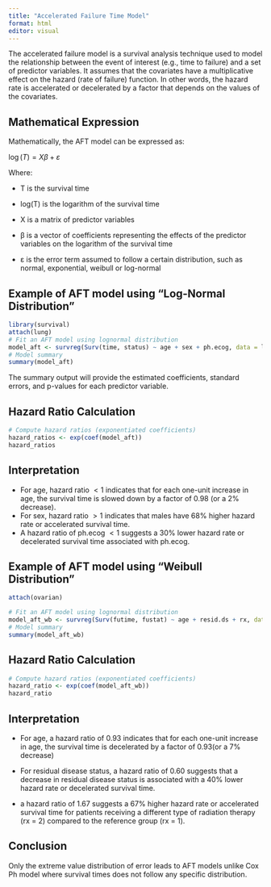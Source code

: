 ```yaml
---
title: "Accelerated Failure Time Model"
format: html
editor: visual
---
```


The accelerated failure model is a survival analysis technique used to model the relationship between the event of interest (e.g., time to failure) and a set of predictor variables. It assumes that the covariates have a multiplicative effect on the hazard (rate of failure) function. In other words, the hazard rate is accelerated or decelerated by a factor that depends on the values of the covariates.

## Mathematical Expression

Mathematically, the AFT model can be expressed as:

$\log(T) = X\beta + \varepsilon$

Where:

-   T is the survival time

-   log(T) is the logarithm of the survival time

-   X is a matrix of predictor variables

-   β is a vector of coefficients representing the effects of the predictor variables on the logarithm of the survival time

-   ε is the error term assumed to follow a certain distribution, such as normal, exponential, weibull or log-normal

## Example of AFT model using "Log-Normal Distribution"

```r
library(survival)
attach(lung)
# Fit an AFT model using lognormal distribution
model_aft <- survreg(Surv(time, status) ~ age + sex + ph.ecog, data = lung, dist = "lognormal")
# Model summary
summary(model_aft)
```

The summary output will provide the estimated coefficients, standard errors, and p-values for each predictor variable.

## Hazard Ratio Calculation

```r
# Compute hazard ratios (exponentiated coefficients)
hazard_ratios <- exp(coef(model_aft))
hazard_ratios
```

## Interpretation

-   For age, hazard ratio $< 1$ indicates that for each one-unit increase in age, the survival time is slowed down by a factor of 0.98 (or a 2% decrease).
-   For sex, hazard ratio $> 1$ indicates that males have 68% higher hazard rate or accelerated survival time.
-   A hazard ratio of ph.ecog $< 1$ suggests a 30% lower hazard rate or decelerated survival time associated with ph.ecog.

## Example of AFT model using "Weibull Distribution"

```r
attach(ovarian)

# Fit an AFT model using lognormal distribution
model_aft_wb <- survreg(Surv(futime, fustat) ~ age + resid.ds + rx, data = ovarian, dist = "weibull")
# Model summary
summary(model_aft_wb)
```

## Hazard Ratio Calculation

```r
# Compute hazard ratios (exponentiated coefficients)
hazard_ratio <- exp(coef(model_aft_wb))
hazard_ratio
```

## Interpretation

-   For age, a hazard ratio of 0.93 indicates that for each one-unit increase in age, the survival time is decelerated by a factor of 0.93(or a 7% decrease)

-   For residual disease status, a hazard ratio of 0.60 suggests that a decrease in residual disease status is associated with a 40% lower hazard rate or decelerated survival time.

-   a hazard ratio of 1.67 suggests a 67% higher hazard rate or accelerated survival time for patients receiving a different type of radiation therapy (rx = 2) compared to the reference group (rx = 1).

## Conclusion

Only the extreme value distribution of error leads to AFT models unlike Cox Ph model where survival times does not follow any specific distribution.
